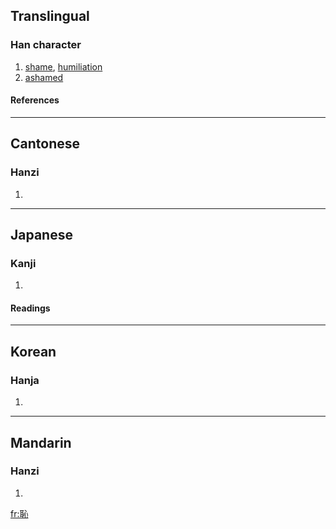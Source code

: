 {{see|耻}}

==Translingual==
===Han character===
{{Han char|rn=61|rad=心|as=06|sn=10|four=1310<sub>0</sub>|canj=尸十心 (SJP)}}
# [[shame]], [[humiliation]]
# [[ashamed]]
====References====
{{Han ref|kx=0385.060|dkj=10585|dj=0716.020|hdz=42290.010|uh=6065|ud=24677|bh=AEA2|bd=44706}}
----
==Cantonese==
===Hanzi===
{{yue-hanzi|jyut=|y=chi2}}
# {{defn|Cantonese}}
----
==Japanese==
===Kanji===
{{ja-kanji|grade=|rs=心06}}
# {{defn|Japanese}} 
====Readings====
{{ja-readings|on=[[ち]] (chi)|kun=[[はじる]] (hajiru), [[はじ]] (haji), [[はずかしい]] (hazukashii)}}
----
==Korean==
===Hanja===
{{ko-hanja|hangeul=치|eumhun=|rv=chi|mr=ch'i|y=chi}}
# {{defn|Korean}}
----
==Mandarin==
===Hanzi===
{{cmn-hanzi|sim=耻|pin=[[chǐ]] (chi3)|wg=ch'ih<sup>3</sup>}}
# {{defn|Mandarin}}

[[fr:恥]]